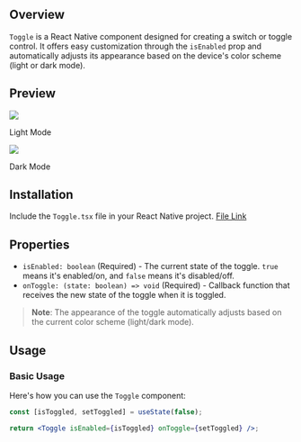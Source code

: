 ## Overview

`Toggle` is a React Native component designed for creating a switch or toggle control. It offers easy customization through the `isEnabled` prop and automatically adjusts its appearance based on the device's color scheme (light or dark mode).

## Preview

<div style={{ display: "flex", justifyContent: "center" }}>
  <div style={{ marginRight: "40px" }}>
    <img src="https://raw.githubusercontent.com/Mobilecn-UI/nativecn-ui/main/assets/examples/toggle-light.png" />
    <p>Light Mode</p>
  </div>
  <div style={{ marginRight: "40px" }}>
    <img src="https://raw.githubusercontent.com/Mobilecn-UI/nativecn-ui/main/assets/examples/toggle-dark.png" />
    <p>Dark Mode</p>
  </div>
</div>

## Installation

Include the `Toggle.tsx` file in your React Native project. [File Link](https://github.com/Mobilecn-UI/nativecn-ui/blob/main/components/Toggle.tsx)

## Properties

- `isEnabled: boolean` (Required) - The current state of the toggle. `true` means it's enabled/on, and `false` means it's disabled/off.
- `onToggle: (state: boolean) => void` (Required) - Callback function that receives the new state of the toggle when it is toggled.

> **Note**: The appearance of the toggle automatically adjusts based on the current color scheme (light/dark mode).

## Usage

### Basic Usage

Here's how you can use the `Toggle` component:

```jsx
const [isToggled, setToggled] = useState(false);

return <Toggle isEnabled={isToggled} onToggle={setToggled} />;
